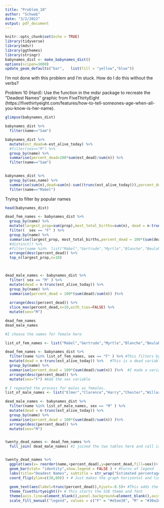 ```yaml
---
title: "Problem_10"
author: "Schwab"
date: "3/2/2022"
output: pdf_document
---
```


```r
knitr::opts_chunk$set(echo = TRUE)
library(tidyverse)
library(mdsr)
library(ggthemes)
library(stringr)
babynames_dist <- make_babynames_dist()
options(scipen=1000)
update_geom_defaults("bar",   list(fill = "yellow","blue"))
```

I'm not done with this problem and I'm stuck. How do I do this without the verbs? 

Problem 10 (Hard): Use the  function in the mdsr package to recreate the “Deadest Names” graphic from FiveThirtyEight (https://fivethirtyeight.com/features/how-to-tell-someones-age-when-all-you-know-is-her-name).

```r
glimpse(babynames_dist)
```

```r
babynames_dist %>%
  filter(name=="Sam")
```

```r
babynames_dist %>%
  mutate(est_dead=n-est_alive_today) %>%
  #filter(sex=="M") %>%
  group_by(name) %>%
  summarise(percent_dead=100*sum(est_dead)/sum(n)) %>%
  filter(name=="Sam")
  
```

```r
babynames_dist %>%
  group_by(sex,name) %>%
  summarise(sum(n),dead=sum(n)-sum((trunc(est_alive_today))),percent_dead=dead/sum(n)) %>%
  filter(name=="Mabel")
```

Trying to filter by popular names

```r

head(babynames_dist)

dead_fem_names <- babynames_dist %>%
  group_by(name) %>%
  mutate(largest_prop=sum(prop),most_total_births=sum(n), dead = n-trunc(est_alive_today)) %>%
  filter(  sex == "F" ) %>% 
  group_by(name) %>%
  summarise(largest_prop, most_total_births,percent_dead = 100*(sum(dead)/sum(n)),sex )%>%
  #distinct() %>%
  #filter(name %in%  list("Mabel","Gertrude","Myrtle","Blanche","Beulah","Bessie","Pearl","Ethel","Minnie","Viola")) %>%
  arrange(desc(percent_dead)) %>%
  top_n(largest_prop,n=10) 
  


dead_male_names <- babynames_dist %>%
  filter( sex == "M" ) %>% 
  mutate(dead = n-trunc(est_alive_today)) %>%
  group_by(name) %>%
  summarise(percent_dead = 100*(sum(dead)/sum(n)) )%>%
  
  arrange(desc(percent_dead)) %>%
  slice_max(percent_dead,n=10,with_ties=FALSE) %>%
  mutate(sex="M")

dead_fem_names
dead_male_names
```

```r
#I choose the names for female here

list_of_fem_names <- list("Mabel","Gertrude","Myrtle","Blanche","Beulah","Bessie","Pearl","Ethel","Minnie","Viola")

dead_fem_names <- babynames_dist %>%
  filter(name %in% list_of_fem_names, sex == "F" ) %>% #This filters by the names in the list_of_fem_names
  mutate(dead = n-trunc(est_alive_today)) %>%   #This is a dead variable the number of people born minus those that are alive today. 
  group_by(name) %>%
  summarise(percent_dead = 100*(sum(dead)/sum(n)) )%>%  #I made a variable that shows the percent of people who died
  arrange(desc(percent_dead)) %>%
  mutate(sex="F") #Add the sex variable 

# I repeated the process for males as females. 
list_of_male_names <- list("Elmer","Clarence","Harry","Chester","Willard","Herman","Herbert","Claude","Fred","Sam")

dead_male_names <- babynames_dist %>%
  filter(name %in% list_of_male_names, sex == "M" ) %>% 
  mutate(dead = n-trunc(est_alive_today)) %>%
  group_by(name) %>%
  summarise(percent_dead = 100*(sum(dead)/sum(n)) )%>%
  arrange(desc(percent_dead)) %>%
  mutate(sex="M")


twenty_dead_names <- dead_fem_names %>% 
  full_join( dead_male_names) #I joined the two tables here and call is twenty dead names. 


twenty_dead_names %>%
  ggplot(aes(x= reorder(name,+percent_dead),y=percent_dead,fill=sex))+  #reorder puts higher percent at top
  geom_bar(stat= "identity",show.legend = FALSE ) + #turns of legend
  labs(title="Deadest Names", subtitle = str_wrap("Estimated percentage of Americans with a given name born since 1900 who were dead as of Jan 1, 2010" ,65))+ #str_wrap() wraps the subtitle
  coord_flip(ylim=c(30,80)) + # Just makes the graph horizontal and limits the y-values
  
  geom_text(aes(label=trunc(percent_dead)),hjust=-0.5)+ #This adds the numbers at the end of the bars
  theme_fivethirtyeight()+ # This starts the 538 theme and font 
  theme(axis.line=element_blank(),panel.background=element_blank(),axis.ticks = element_blank(),panel.grid.major =element_blank(), axis.text.x =  element_blank())+ #this turns off all extra numbers and axes
  scale_fill_manual("legend", values = c("F" = "#e5ae38", "M" = "#30a2da"))  #This sets the colors for male and female based on 538 color theme I found here https://www.color-hex.com/color-palette/13650
 
  
```




